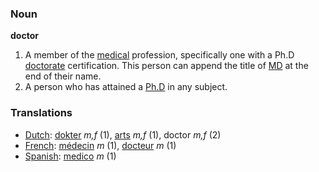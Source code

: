 === Noun ===

'''doctor'''

#A member of the [[medicine|medical]] profession, specifically one with a Ph.D [[doctorate]] certification. This person can append the title of [[MD]] at the end of their name.
#A person who has attained a [[Ph.D]] in any subject.

=== Translations ===
*[[Dutch]]: [[dokter]] ''m,f'' (1), [[arts]] ''m,f'' (1), doctor ''m,f'' (2)
*[[French]]: [[médecin]] ''m'' (1), [[docteur]] ''m'' (1)
*[[Spanish]]: [[medico]] ''m'' (1)